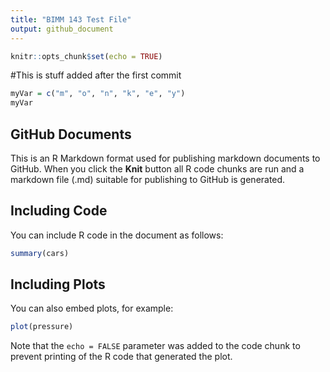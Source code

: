 ---
title: "BIMM 143 Test File"
output: github_document
---

```{r setup, include=FALSE}
knitr::opts_chunk$set(echo = TRUE)
```


#This is stuff added after the first commit
```{r}
myVar = c("m", "o", "n", "k", "e", "y")
myVar
```





## GitHub Documents

This is an R Markdown format used for publishing markdown documents to GitHub. When you click the **Knit** button all R code chunks are run and a markdown file (.md) suitable for publishing to GitHub is generated.

## Including Code

You can include R code in the document as follows:

```{r cars}
summary(cars)
```

## Including Plots

You can also embed plots, for example:

```{r pressure, echo=FALSE}
plot(pressure)
```

Note that the `echo = FALSE` parameter was added to the code chunk to prevent printing of the R code that generated the plot.
